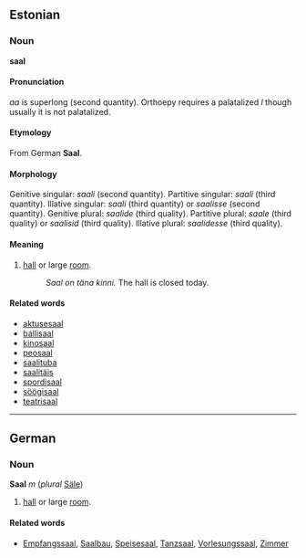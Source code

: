 ==Estonian==

===Noun===
'''saal'''

====Pronunciation====
''aa'' is superlong (second quantity). Orthoepy requires a palatalized ''l'' though usually it is not palatalized. 

====Etymology====
From German '''Saal'''.

====Morphology====
Genitive singular: ''saali'' (second quantity).
Partitive singular: ''saali'' (third quantity).
Illative singular: ''saali'' (third quantity) or ''saalisse'' (second quantity). 
Genitive plural: ''saalide'' (third quality).
Partitive plural: ''saale'' (third quality) or ''saalisid'' (third quality).
Illative plural: ''saalidesse'' (third quality).

====Meaning====  
# [[hall]] or large [[room]].
#: ''Saal on täna kinni.'' The hall is closed today.

====Related words====
*[[aktusesaal]]
*[[ballisaal]]
*[[kinosaal]]
*[[peosaal]]
*[[saalituba]]
*[[saalitäis]]
*[[spordisaal]]
*[[söögisaal]]
*[[teatrisaal]]

----
==German==
===Noun===
'''Saal''' ''m'' (''plural'' [[Säle]])
# [[hall]] or large [[room]].

====Related words====
* [[Empfangssaal]], [[Saalbau]], [[Speisesaal]], [[Tanzsaal]], [[Vorlesungssaal]], [[Zimmer]]